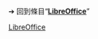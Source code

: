 {{LSR
|article = LibreOffice
|latest_release_version = 7.3.4
|latest_release_date = {{Start date and age|2022|06|09}}<ref>{{cite web
| title       = LibreOffice 7.3.4 Community has been released
| url         = https://blog.documentfoundation.org/blog/2022/06/09/libreoffice-7-3-4-community/
| publisher   = [[文檔基金會]]
  }}</ref>
}}<br/>
{{LSR
|article = LibreOffice
|latest_release_version = 7.2.7
|latest_release_date = {{Start date and age|2022|05|12}}<ref>{{cite web
| title       = Announcement of LibreOffice 7.2.7 Community
| url         = https://blog.documentfoundation.org/blog/2022/05/12/libreoffice-727-community/
| publisher   = [[文檔基金會]]
  }}</ref>
}}<noinclude>


➔ 回到條目“'''[[LibreOffice]]'''”

{{Template reference list}}
[[Category:最新稳定版模板|LibreOffice]]
</noinclude>